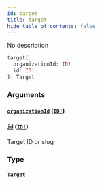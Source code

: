 ```yaml
---
id: target
title: target
hide_table_of_contents: false
---
```



No description

```graphql
target(
  organizationId: ID!
  id: ID!
): Target
```


### Arguments

#### [`organizationId`](#) ([`ID!`](/swapi/scalars/id))




#### [`id`](#) ([`ID!`](/swapi/scalars/id))

Target ID or slug


### Type

#### [`Target`](/swapi/objects/target)






